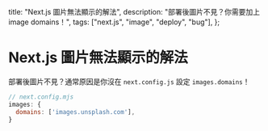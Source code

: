   title: "Next.js 圖片無法顯示的解法",
  description: "部署後圖片不見？你需要加上 image domains！",
  tags: ["next.js", "image", "deploy", "bug"],
};

# Next.js 圖片無法顯示的解法

部署後圖片不見？通常原因是你沒在 `next.config.js` 設定 `images.domains`！

```js
// next.config.mjs
images: {
  domains: ['images.unsplash.com'],
}
```
